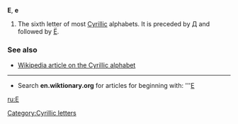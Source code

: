 '''Е''', '''е'''

#The sixth letter of most [[Cyrillic]] alphabets. It is preceded by [[Д]] and followed by [[Ё]].

===See also===
*[[w:Cyrillic alphabet|Wikipedia article on the Cyrillic alphabet]]

----

*Search '''en.wiktionary.org''' for articles for beginning with: '''[http://wiktionary.org/w/wiki.phtml?title=Special:Allpages&from=Е Е]

[[ru:Е]]
[[Category:Cyrillic letters]]